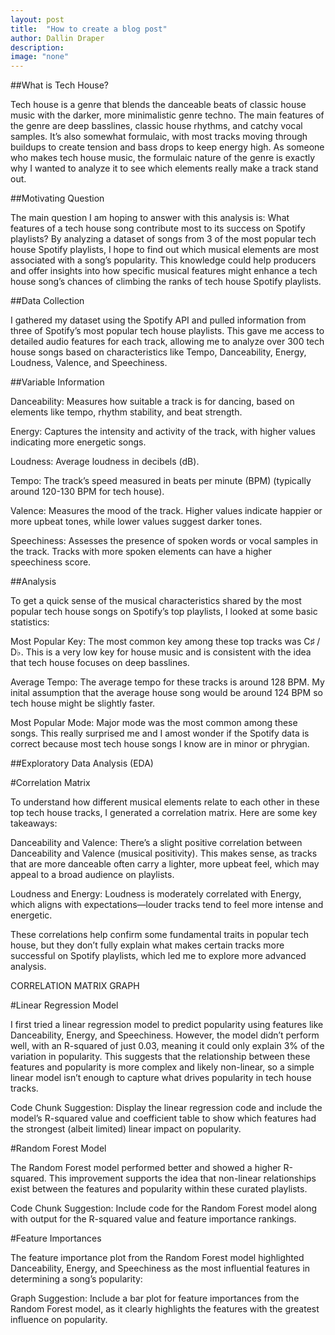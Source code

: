 ```yaml
---
layout: post
title:  "How to create a blog post"
author: Dallin Draper
description:  
image: "none"
---
```



##What is Tech House?

Tech house is a genre that blends the danceable beats of classic house music with the darker, more minimalistic genre techno. The main features of the genre are deep basslines, classic house rhythms, and catchy vocal samples. It’s also somewhat formulaic, with most tracks moving through buildups to create tension and bass drops to keep energy high. As someone who makes tech house music, the formulaic nature of the genre is exactly why I wanted to analyze it to see which elements really make a track stand out.


##Motivating Question

The main question I am hoping to answer with this analysis is: What features of a tech house song contribute most to its success on Spotify playlists? By analyzing a dataset of songs from 3 of the most popular tech house Spotify playlists, I hope to find out which musical elements are most associated with a song's popularity. This knowledge could help producers and offer insights into how specific musical features might enhance a tech house song's chances of climbing the ranks of tech house Spotify playlists. 


##Data Collection

I gathered my dataset using the Spotify API and pulled information from three of Spotify’s most popular tech house playlists. This gave me access to detailed audio features for each track, allowing me to analyze over 300 tech house songs based on characteristics like Tempo, Danceability, Energy, Loudness, Valence, and Speechiness.


##Variable Information

Danceability: Measures how suitable a track is for dancing, based on elements like tempo, rhythm stability, and beat strength.

Energy: Captures the intensity and activity of the track, with higher values indicating more energetic songs.

Loudness: Average loudness in decibels (dB).

Tempo: The track’s speed measured in beats per minute (BPM) (typically around 120-130 BPM for tech house).

Valence: Measures the mood of the track. Higher values indicate happier or more upbeat tones, while lower values suggest darker tones.

Speechiness: Assesses the presence of spoken words or vocal samples in the track. Tracks with more spoken elements can have a higher speechiness score.


##Analysis
 
To get a quick sense of the musical characteristics shared by the most popular tech house songs on Spotify’s top playlists, I looked at some basic statistics:

Most Popular Key: The most common key among these top tracks was C♯ / D♭. This is a very low key for house music and is consistent with the idea that tech house focuses on deep basslines.

Average Tempo: The average tempo for these tracks is around 128 BPM. My inital assumption that the average house song would be around 124 BPM so tech house might be slightly faster.

Most Popular Mode: Major mode was the most common among these songs. This really surprised me and I amost wonder if the Spotify data is correct because most tech house songs I know are in minor or phrygian. 



##Exploratory Data Analysis (EDA)

#Correlation Matrix

To understand how different musical elements relate to each other in these top tech house tracks, I generated a correlation matrix. Here are some key takeaways:

Danceability and Valence: There’s a slight positive correlation between Danceability and Valence (musical positivity). This makes sense, as tracks that are more danceable often carry a lighter, more upbeat feel, which may appeal to a broad audience on playlists.

Loudness and Energy: Loudness is moderately correlated with Energy, which aligns with expectations—louder tracks tend to feel more intense and energetic.

These correlations help confirm some fundamental traits in popular tech house, but they don’t fully explain what makes certain tracks more successful on Spotify playlists, which led me to explore more advanced analysis.

####### CORRELATION MATRIX GRAPH ##########

#Linear Regression Model

I first tried a linear regression model to predict popularity using features like Danceability, Energy, and Speechiness. However, the model didn’t perform well, with an R-squared of just 0.03, meaning it could only explain 3% of the variation in popularity. This suggests that the relationship between these features and popularity is more complex and likely non-linear, so a simple linear model isn’t enough to capture what drives popularity in tech house tracks.

Code Chunk Suggestion: Display the linear regression code and include the model’s R-squared value and coefficient table to show which features had the strongest (albeit limited) linear impact on popularity.

#Random Forest Model

The Random Forest model performed better and showed a higher R-squared. This improvement supports the idea that non-linear relationships exist between the features and popularity within these curated playlists.

Code Chunk Suggestion: Include code for the Random Forest model along with output for the R-squared value and feature importance rankings.

#Feature Importances

The feature importance plot from the Random Forest model highlighted Danceability, Energy, and Speechiness as the most influential features in determining a song’s popularity:

Graph Suggestion: Include a bar plot for feature importances from the Random Forest model, as it clearly highlights the features with the greatest influence on popularity.
